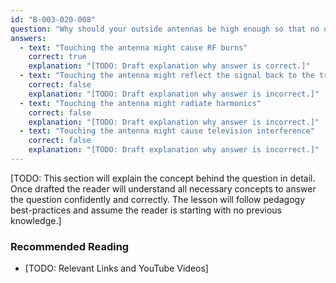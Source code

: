 ```yaml
---
id: "B-003-020-008"
question: "Why should your outside antennas be high enough so that no one can touch them while you are transmitting?"
answers:
  - text: "Touching the antenna might cause RF burns"
    correct: true
    explanation: "[TODO: Draft explanation why answer is correct.]"
  - text: "Touching the antenna might reflect the signal back to the transmitter and cause damage"
    correct: false
    explanation: "[TODO: Draft explanation why answer is incorrect.]"
  - text: "Touching the antenna might radiate harmonics"
    correct: false
    explanation: "[TODO: Draft explanation why answer is incorrect.]"
  - text: "Touching the antenna might cause television interference"
    correct: false
    explanation: "[TODO: Draft explanation why answer is incorrect.]"
---
```


[TODO: This section will explain the concept behind the question in detail. Once drafted the reader will understand all necessary concepts to answer the question confidently and correctly. The lesson will follow pedagogy best-practices and assume the reader is starting with no previous knowledge.]

### Recommended Reading

- [TODO: Relevant Links and YouTube Videos]
